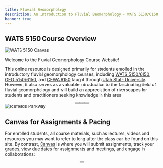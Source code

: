 ```yaml
---
title: Fluvial Geomorphology
description: An introduction to Fluvial Beomorphology - WATS 5150/6150 & GEOG 5150/6150 & CEWA 510
banner: true
---
```



<Container maxWidth="xl">

## WATS 5150 Course Overview

<Image float="left" src="/images/pics/WATS-5150_Canvas.png" alt="WATS 5150 Canvas" />


Welcome to the Fluvial Geomorphology Course Website!

This online resource is designed primarily for students enrolled in the introductory fluvial geomorphology courses, including [WATS 5150/6150](/syllabus/), [GEO 5150/6150](/syllabus/), and [CEWA 6150](/syllabus/) taught through [Utah State University](https://qcnr.usu.edu/wats/). However, it also serves as a valuable introduction to the fascinating field of fluvial geomorphology and will build an appreciation of riverscapes for students and practitioners seeking knowledge in this area.

<div align="center">
  <Button to="/syllabus/" title="See All Syllabai" subtitle="for more details" color="secondary" />
  <Button to="/syllabus/2025_Spring" title="See Spring 2025"  subtitle="Schedule & Syllabus" color="secondary" />
  <Button to="/Course_Topics/" title="Fluvial Geomorphology" subtitle="Course Topics"  imageSrc="/images/favicons/android-icon-48x48.png" color="secondary" />
</div>

</Container>

<Container maxWidth="xl">
<Image src="/images/pics/IcefieldsParkway.png" alt="Icefields Parkway" />

## Canvas for Assignments & Pacing

For enrolled students, all course materials, such as lectures, videos and resources you may want to refer to long after the class  can be found on this site. By contrast, [Canvas](https://usu.instructure.com) is where you will submit assignments, track your grades, view due dates for assignments and meetings,  and engage in collaborations:

<div align="center">
  <Button to="https://usu.instructure.com/courses/753134" title="Spring 2025 WATS 5150 Course" subtitle="Canvas Course" imageSrc="/images/canvas_logo.png" />
</div>	
	


</Container>